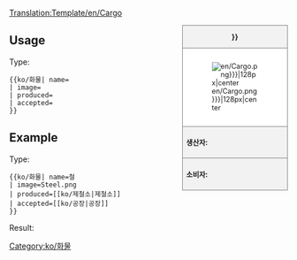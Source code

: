 <noinclude>[[Translation:Template/en/Cargo]]</noinclude><noinclude></noinclude><!--
--><div style="float:right; width:15em; font-size:90%; border:1px solid gray; background-color:#f2f2f2; margin-left:1em; margin-bottom:1em">
<div style="text-align:center; border-bottom:1px solid gray"><strong>{{{name|{{PAGENAME}}}}}</strong></div>
<div style="padding:1em; background-color:white">[[File:{{{image|en/Cargo.png}}}|128px|center]]</div>
<div style="border-top:1px solid gray; padding:0.5em"><strong>생산자:</strong> {{{produced}}}</div>
<div style="border-top:1px solid gray; padding:0.5em"><strong>소비자:</strong> {{{accepted}}}</div>
</div><noinclude>

{{en/-}}
==Usage==
Type:
<pre>{{ko/화물| name=
| image=
| produced=
| accepted=
}}</pre>

==Example==
Type:
<pre>{{ko/화물| name=철
| image=Steel.png
| produced=[[ko/제철소|제철소]]
| accepted=[[ko/공장|공장]]
}}</pre>
Result:
{{ko/화물| name=철
| image=Steel.png
| produced=[[ko/제철소|제철소]]
| accepted=[[ko/공장|공장]]
}}
</noinclude><includeonly>[[Category:ko/화물]]</includeonly>